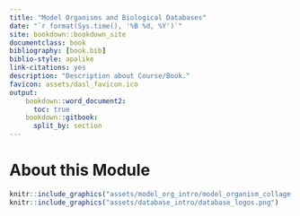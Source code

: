```yaml
---
title: "Model Organisms and Biological Databases"
date: "`r format(Sys.time(), '%B %d, %Y')`"
site: bookdown::bookdown_site
documentclass: book
bibliography: [book.bib]
biblio-style: apalike
link-citations: yes
description: "Description about Course/Book."
favicon: assets/dasl_favicon.ico
output:
    bookdown::word_document2:
      toc: true
    bookdown::gitbook:
      split_by: section
---
```


# About this Module {-}

```r

knitr::include_graphics("assets/model_org_intro/model_organism_collage.jpeg")
knitr::include_graphics("assets/database_intro/database_logos.png")
```


<!-- ## Available course formats
This course is available in multiple formats which allows you to take it in the way that best suites your needs. You can take it for certificate which can be for free or fee.

- The material for this course can be viewed without login requirement on this [Bookdown website](LINK HERE). This format might be most appropriate for you if you rely on screen-reader technology.
- This course can be taken for [free certification through Leanpub](LINK HERE).
- This course can be taken on [Coursera for certification here](LINK HERE) (but it is not available for free on Coursera).
- Our courses are open source, you can find the [source material for this course on GitHub](LINK HERE). 
-->
